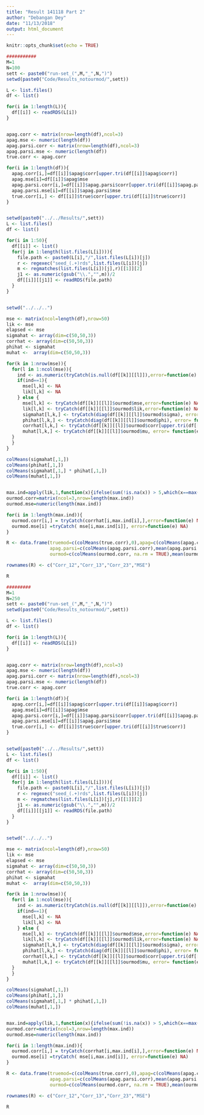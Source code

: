 ```yaml
---
title: "Result 141118 Part 2"
author: "Debangan Dey"
date: "11/13/2018"
output: html_document
---
```


```r
knitr::opts_chunk$set(echo = TRUE)
```


```r
###########
M=1
N=100
sett <- paste0("run-set_(",M,"_",N,")")
setwd(paste0("Code/Results_notourmod/",sett))

L <- list.files()
df <- list()

for(i in 1:length(L)){
  df[[i]] <- readRDS(L[i])
}


apag.corr <- matrix(nrow=length(df),ncol=3)
apag.mse <- numeric(length(df))
apag.parsi.corr <- matrix(nrow=length(df),ncol=3)
apag.parsi.mse <- numeric(length(df))
true.corr <- apag.corr

for(i in 1:length(df)){
  apag.corr[i,]=df[[i]]$apag$corr[upper.tri(df[[i]]$apag$corr)]
  apag.mse[i]=df[[i]]$apag$mse
  apag.parsi.corr[i,]=df[[i]]$apag.parsi$corr[upper.tri(df[[i]]$apag.parsi$corr)]
  apag.parsi.mse[i]=df[[i]]$apag.parsi$mse
  true.corr[i,] <- df[[i]]$true$corr[upper.tri(df[[i]]$true$corr)]
}


setwd(paste0("../../Results/",sett))
L <- list.files()
df <- list()

for(i in 1:50){
  df[[i]] <- list()
  for(j in 1:length(list.files(L[i]))){
    file.path <- paste0(L[i],"/",list.files(L[i])[j])
    r <- regexec("seed_(.+)rds",list.files(L[i])[j])
    m <- regmatches(list.files(L[i])[j],r)[[1]][2]
    j1 <- as.numeric(gsub("\\.","",m))/2
    df[[i]][[j1]] <- readRDS(file.path)
  }
}


setwd("../../..")

mse <- matrix(ncol=length(df),nrow=50)
lik <- mse
elapsed <- mse
sigmahat <- array(dim=c(50,50,3))
corrhat <- array(dim=c(50,50,3))
phihat <- sigmahat
muhat <-  array(dim=c(50,50,3))

for(k in 1:nrow(mse)){
  for(l in 1:ncol(mse)){
    ind <- as.numeric(tryCatch(is.null(df[[k]][[l]]),error=function(e) 100))
    if(ind==1){
      mse[l,k] <- NA
      lik[l,k] <- NA
    } else {
      mse[l,k] <- tryCatch(df[[k]][[l]]$ourmod$mse,error=function(e) NA)
      lik[l,k] <- tryCatch(df[[k]][[l]]$ourmod$lik,error=function(e) NA)
      sigmahat[l,k,] <- tryCatch(diag(df[[k]][[l]]$ourmod$sigma), error= function(e) NA)
      phihat[l,k,] <- tryCatch(diag(df[[k]][[l]]$ourmod$phi), error= function(e) NA)
      corrhat[l,k,] <- tryCatch(df[[k]][[l]]$ourmod$corr[upper.tri(df[[k]][[l]]$ourmod$corr)], error= function(e) NA)
      muhat[l,k,] <- tryCatch(df[[k]][[l]]$ourmod$mu, error= function(e) NA)
  }
  }
}

colMeans(sigmahat[,1,])
colMeans(phihat[,1,])
colMeans(sigmahat[,1,] * phihat[,1,])
colMeans(muhat[,1,])


max.ind=apply(lik,1,function(x){ifelse(sum(!is.na(x)) > 5,which(x==max(x,na.rm = TRUE)),100)})
ourmod.corr=matrix(ncol=3,nrow=length(max.ind))
ourmod.mse=numeric(length(max.ind))

for(i in 1:length(max.ind)){
  ourmod.corr[i,] = tryCatch(corrhat[i,max.ind[i],],error=function(e) NA)
  ourmod.mse[i] =tryCatch( mse[i,max.ind[i]], error=function(e) NA)
}

R <- data.frame(truemod=c(colMeans(true.corr),0),apag=c(colMeans(apag.corr),mean(apag.mse)),apag.sd=c(apply(apag.corr,2,sd),sd(apag.mse)), 
                apag.parsi=c(colMeans(apag.parsi.corr),mean(apag.parsi.mse)),apag.parsi.sd=c(apply(apag.parsi.corr,2,sd),sd(apag.parsi.mse)),
                ourmod=c(colMeans(ourmod.corr, na.rm = TRUE),mean(ourmod.mse, na.rm=TRUE)),ourmod.sd=c(apply(ourmod.corr,2,function(x){sd(x, na.rm = TRUE)}),sd(ourmod.mse, na.rm = TRUE)))

rownames(R) <- c("Corr_12","Corr_13","Corr_23","MSE")

R
```

```r
#########
M=1
N=250
sett <- paste0("run-set_(",M,"_",N,")")
setwd(paste0("Code/Results_notourmod/",sett))

L <- list.files()
df <- list()

for(i in 1:length(L)){
  df[[i]] <- readRDS(L[i])
}


apag.corr <- matrix(nrow=length(df),ncol=3)
apag.mse <- numeric(length(df))
apag.parsi.corr <- matrix(nrow=length(df),ncol=3)
apag.parsi.mse <- numeric(length(df))
true.corr <- apag.corr

for(i in 1:length(df)){
  apag.corr[i,]=df[[i]]$apag$corr[upper.tri(df[[i]]$apag$corr)]
  apag.mse[i]=df[[i]]$apag$mse
  apag.parsi.corr[i,]=df[[i]]$apag.parsi$corr[upper.tri(df[[i]]$apag.parsi$corr)]
  apag.parsi.mse[i]=df[[i]]$apag.parsi$mse
  true.corr[i,] <- df[[i]]$true$corr[upper.tri(df[[i]]$true$corr)]
}


setwd(paste0("../../Results/",sett))
L <- list.files()
df <- list()

for(i in 1:50){
  df[[i]] <- list()
  for(j in 1:length(list.files(L[i]))){
    file.path <- paste0(L[i],"/",list.files(L[i])[j])
    r <- regexec("seed_(.+)rds",list.files(L[i])[j])
    m <- regmatches(list.files(L[i])[j],r)[[1]][2]
    j1 <- as.numeric(gsub("\\.","",m))/2
    df[[i]][[j1]] <- readRDS(file.path)
  }
}


setwd("../../..")

mse <- matrix(ncol=length(df),nrow=50)
lik <- mse
elapsed <- mse
sigmahat <- array(dim=c(50,50,3))
corrhat <- array(dim=c(50,50,3))
phihat <- sigmahat
muhat <-  array(dim=c(50,50,3))

for(k in 1:nrow(mse)){
  for(l in 1:ncol(mse)){
    ind <- as.numeric(tryCatch(is.null(df[[k]][[l]]),error=function(e) 100))
    if(ind==1){
      mse[l,k] <- NA
      lik[l,k] <- NA
    } else {
      mse[l,k] <- tryCatch(df[[k]][[l]]$ourmod$mse,error=function(e) NA)
      lik[l,k] <- tryCatch(df[[k]][[l]]$ourmod$lik,error=function(e) NA)
      sigmahat[l,k,] <- tryCatch(diag(df[[k]][[l]]$ourmod$sigma), error= function(e) NA)
      phihat[l,k,] <- tryCatch(diag(df[[k]][[l]]$ourmod$phi), error= function(e) NA)
      corrhat[l,k,] <- tryCatch(df[[k]][[l]]$ourmod$corr[upper.tri(df[[k]][[l]]$ourmod$corr)], error= function(e) NA)
      muhat[l,k,] <- tryCatch(df[[k]][[l]]$ourmod$mu, error= function(e) NA)
  }
  }
}

colMeans(sigmahat[,1,])
colMeans(phihat[,1,])
colMeans(sigmahat[,1,] * phihat[,1,])
colMeans(muhat[,1,])


max.ind=apply(lik,1,function(x){ifelse(sum(!is.na(x)) > 5,which(x==max(x,na.rm = TRUE)),100)})
ourmod.corr=matrix(ncol=3,nrow=length(max.ind))
ourmod.mse=numeric(length(max.ind))

for(i in 1:length(max.ind)){
  ourmod.corr[i,] = tryCatch(corrhat[i,max.ind[i],],error=function(e) NA)
  ourmod.mse[i] =tryCatch( mse[i,max.ind[i]], error=function(e) NA)
}

R <- data.frame(truemod=c(colMeans(true.corr),0),apag=c(colMeans(apag.corr),mean(apag.mse)),apag.sd=c(apply(apag.corr,2,sd),sd(apag.mse)), 
                apag.parsi=c(colMeans(apag.parsi.corr),mean(apag.parsi.mse)),apag.parsi.sd=c(apply(apag.parsi.corr,2,sd),sd(apag.parsi.mse)),
                ourmod=c(colMeans(ourmod.corr, na.rm = TRUE),mean(ourmod.mse, na.rm=TRUE)),ourmod.sd=c(apply(ourmod.corr,2,function(x){sd(x, na.rm = TRUE)}),sd(ourmod.mse, na.rm = TRUE)))

rownames(R) <- c("Corr_12","Corr_13","Corr_23","MSE")

R
```

